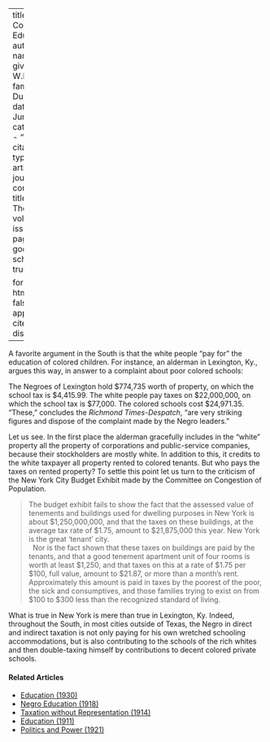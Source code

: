
---
title: 'The Cost of Education'
author:
  - name:
      given: W.E.B.
      family: Du Bois
date: Jun. 1911
categories: 
  - ""
citation: 
  type: article-journal
  container-title: The Crisis
  volume: 3
  issue: 2
  page: 69
google-scholar: true

format:
  html:
    toc: false
    appendix-cite-as: display
---



A favorite argument in the South is that the white people "pay for" the education of colored children. For instance, an alderman in Lexington, Ky., argues this way, in answer to a complaint about poor colored schools:

The Negroes of Lexington hold $774,735 worth of property, on which the school tax is $4,415.99. The white people pay taxes on $22,000,000, on which the school tax is $77,000. The colored schools cost $24,971.35. "These," concludes the *Richmond Times-Despatch*, "are very striking figures and dispose of the complaint made by the Negro leaders."

Let us see. In the first place the alderman gracefully includes in the "white" property all the property of corporations and public-service companies, because their stockholders are mostly white. In addition to this, it credits to the white taxpayer all property rented to colored tenants. But who pays the taxes on rented property? To settle this point let us turn to the criticism of the New York City Budget Exhibit made by the Committee on Congestion of Population.

> The budget exhibit fails to show the fact that the assessed value of tenements and buildings used for dwelling purposes in New York is about $1,250,000,000, and that the taxes on these buildings, at the average tax rate of $1.75, amount to $21,875,000 this year. New York is the great 'tenant' city.    
> &nbsp;
> Nor is the fact shown that these taxes on buildings are paid by the tenants, and that a good tenement apartment unit of four rooms is worth at least $1,250, and that taxes on this at a rate of $1.75 per $100, full value, amount to $21.87, or more than a month's rent. Approximately this amount is paid in taxes by the poorest of the poor, the sick and consumptives, and those families trying to exist on from $100 to $300 less than the recognized standard of living.

What is true in New York is mere than true in Lexington, Ky. Indeed, throughout the South, in most cities outside of Texas, the Negro in direct and indirect taxation is not only paying for his own wretched schooling accommodations, but is also contributing to the schools of the rich whites and then double-taxing himself by contributions to decent colored private schools.

<!-- Similar articles start here -->
<div  class="clear-wrap"></div>

#### Related Articles

* [Education (1930)](/Volumes/37/02/education.html)
* [Negro Education (1918)](/Volumes/15/04/negro_education.html)
* [Taxation without Representation (1914)](/Volumes/07/05/taxation_without_representation.html)
* [Education (1911)](/Volumes/01/04/education.html)
* [Politics and Power (1921)](/Volumes/23/04/politics-and-power.html)

<!-- Similar articles end here -->